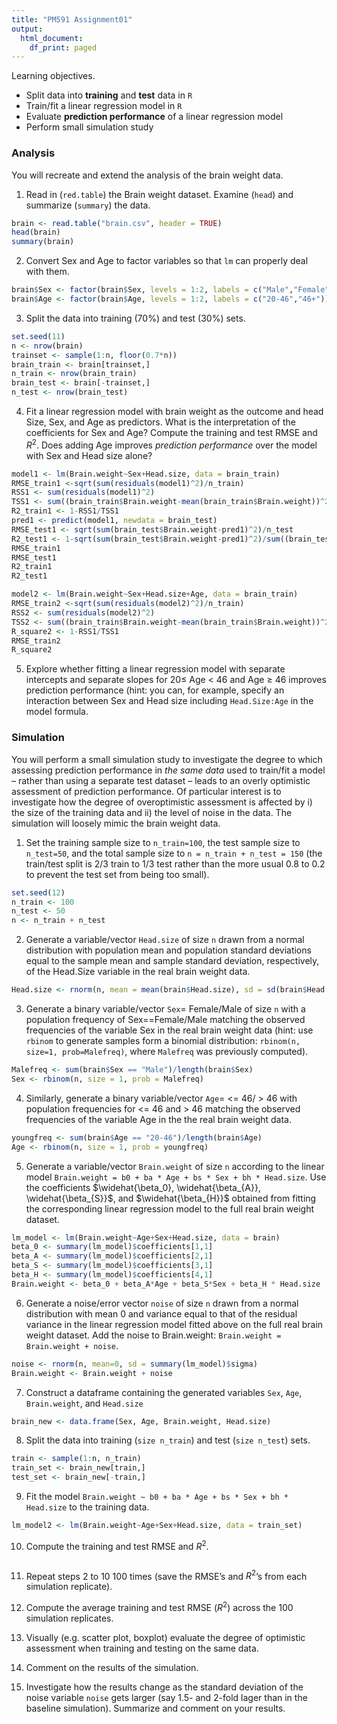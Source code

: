 ```yaml
---
title: "PM591 Assignment01"
output:
  html_document:
    df_print: paged
---
```

Learning objectives.

- Split data into **training** and **test** data in ``R``
- Train/fit a linear regression model in ``R``
- Evaluate **prediction performance** of a linear regression model
- Perform small simulation study

### Analysis
You will recreate and extend the analysis of the brain weight data.

1. Read in (``red.table``) the Brain weight dataset. Examine (``head``) and summarize (``summary``) the data.
```r
brain <- read.table("brain.csv", header = TRUE)
head(brain)
summary(brain)
```

2. Convert Sex and Age to factor variables so that ``lm`` can properly deal with them.
```r
brain$Sex <- factor(brain$Sex, levels = 1:2, labels = c("Male","Female"))
brain$Age <- factor(brain$Age, levels = 1:2, labels = c("20-46","46+"))
```


3. Split the data into training (70%) and test (30%) sets.
```r
set.seed(11)
n <- nrow(brain)
trainset <- sample(1:n, floor(0.7*n))
brain_train <- brain[trainset,]
n_train <- nrow(brain_train)
brain_test <- brain[-trainset,]
n_test <- nrow(brain_test)
```

4. Fit a linear regression model with brain weight as the outcome and head Size, Sex, and Age as predictors. What is the interpretation of the coefficients for Sex and Age? Compute the training and test RMSE and $R^2$. Does adding Age improves *prediction performance* over the model with Sex and Head size alone?
```r
model1 <- lm(Brain.weight~Sex+Head.size, data = brain_train)
RMSE_train1 <-sqrt(sum(residuals(model1)^2)/n_train)
RSS1 <- sum(residuals(model1)^2)
TSS1 <- sum((brain_train$Brain.weight-mean(brain_train$Brain.weight))^2)
R2_train1 <- 1-RSS1/TSS1
pred1 <- predict(model1, newdata = brain_test)
RMSE_test1 <- sqrt(sum(brain_test$Brain.weight-pred1)^2)/n_test
R2_test1 <- 1-sqrt(sum(brain_test$Brain.weight-pred1)^2)/sum((brain_test$Brain.weight-mean(brain_test$Brain.weight))^2)
RMSE_train1
RMSE_test1
R2_train1
R2_test1
```

```r
model2 <- lm(Brain.weight~Sex+Head.size+Age, data = brain_train)
RMSE_train2 <-sqrt(sum(residuals(model2)^2)/n_train)
RSS2 <- sum(residuals(model2)^2)
TSS2 <- sum((brain_train$Brain.weight-mean(brain_train$Brain.weight))^2)
R_square2 <- 1-RSS1/TSS1
RMSE_train2
R_square2
```

5. Explore whether fitting a linear regression model with separate intercepts and separate slopes for $20 \le$ Age $<$ 46 and Age $\ge$ 46 improves prediction performance (hint: you can, for example, specify an interaction between Sex and Head size including `` Head.Size:Age`` in the model formula.

### Simulation
You will perform a small simulation study to investigate the degree to which assessing prediction performance in *the same data* used to train/fit a model -- rather than using a separate test dataset -- leads to an overly optimistic assessment of prediction performance. Of particular interest is to investigate how the degree of overoptimistic assessment is affected by i) the size of the training data and ii) the level of noise in the data. The simulation will loosely mimic the brain weight data.

1. Set the training sample size to ``n_train=100``, the test sample size to ``n_test=50``, and the total sample size to ``n = n_train + n_test = 150`` (the train/test split is 2/3 train to 1/3 test rather than the more usual 0.8 to 0.2 to prevent the test set from being too small).
```r
set.seed(12)
n_train <- 100
n_test <- 50
n <- n_train + n_test
```

2. Generate a variable/vector ``Head.size`` of size ``n`` drawn from a normal distribution with population mean and population standard deviations equal to the sample mean and sample standard deviation, respectively, of the Head.Size variable in the real brain weight data.
```r
Head.size <- rnorm(n, mean = mean(brain$Head.size), sd = sd(brain$Head.size))
```


3. Generate a binary variable/vector ``Sex``= Female/Male of size ``n`` with a population frequency of Sex==Female/Male matching the observed frequencies of the variable Sex in the real brain weight data (hint: use ``rbinom`` to generate samples form a binomial distribution: ``rbinom(n, size=1, prob=Malefreq)``, where ``Malefreq`` was previously computed).
```r
Malefreq <- sum(brain$Sex == "Male")/length(brain$Sex)
Sex <- rbinom(n, size = 1, prob = Malefreq)
```

4. Similarly, generate a binary variable/vector ``Age``= <= 46/ > 46 with population frequencies for <= 46 and > 46 matching the observed frequencies of the variable Age in the the real brain weight data.
```r
youngfreq <- sum(brain$Age == "20-46")/length(brain$Age)
Age <- rbinom(n, size = 1, prob = youngfreq)
```


5. Generate a variable/vector ``Brain.weight`` of size ``n`` according to the linear model ``Brain.weight = b0 + ba * Age + bs * Sex + bh * Head.size``. Use the coefficients $\widehat{\beta_0}, \widehat{\beta_{A}},  \widehat{\beta_{S}}$, and $\widehat{\beta_{H}}$ obtained from fitting the corresponding linear regression model to the full real brain weight dataset. 
```r
lm_model <- lm(Brain.weight~Age+Sex+Head.size, data = brain)
beta_0 <- summary(lm_model)$coefficients[1,1]
beta_A <- summary(lm_model)$coefficients[2,1]
beta_S <- summary(lm_model)$coefficients[3,1]
beta_H <- summary(lm_model)$coefficients[4,1]
Brain.weight <- beta_0 + beta_A*Age + beta_S*Sex + beta_H * Head.size
```

6. Generate a noise/error vector ``noise`` of size ``n`` drawn from a normal distribution with mean 0 and variance equal to that of the residual variance in the linear regression model fitted above on the full real brain weight dataset. Add the noise to Brain.weight: ``Brain.weight = Brain.weight + noise``.
```r
noise <- rnorm(n, mean=0, sd = summary(lm_model)$sigma)
Brain.weight <- Brain.weight + noise
```


7. Construct a dataframe containing the generated variables ``Sex``, ``Age``, ``Brain.weight``, and ``Head.size`` 
```r
brain_new <- data.frame(Sex, Age, Brain.weight, Head.size)
```


8. Split the data into training (``size n_train``) and test (``size n_test``) sets.
```r
train <- sample(1:n, n_train)
train_set <- brain_new[train,]
test_set <- brain_new[-train,]
```


9. Fit the model ``Brain.weight ~ b0 + ba * Age + bs * Sex + bh * Head.size`` to the training data.
```r
lm_model2 <- lm(Brain.weight~Age+Sex+Head.size, data = train_set)
```


10. Compute the training and test RMSE and $R^2$.
```r

```


11. Repeat steps 2 to 10 100 times (save the RMSE's and $R^2$'s from each simulation replicate).

12. Compute the average training and test RMSE ($R^2$) across the 100 simulation replicates. 

13. Visually (e.g. scatter plot, boxplot) evaluate the degree of optimistic assessment when
training and testing on the same data.

14. Comment on the results of the simulation.

15. Investigate how the results change as the standard deviation of the noise variable ``noise`` gets larger (say 1.5- and 2-fold lager than in the baseline simulation). Summarize and comment on your results.
 




